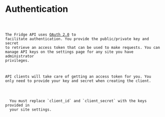 
# Authentication

<Code name="site.auth" />

The Fridge API uses [OAuth 2.0](http://oauth.net/2/) to facilitate authentication. You provide the public/private key and secret to retrieve an access token that can be used to make requests. You can manage API keys on the settings page for any site you have administrator privileges.

API clients will take care of getting an access token for you. You only need to provide your key and secret when creating the client.

<p className="warning">
  You must replace `client_id` and `client_secret` with the keys provided in
  your site settings.
</p>
